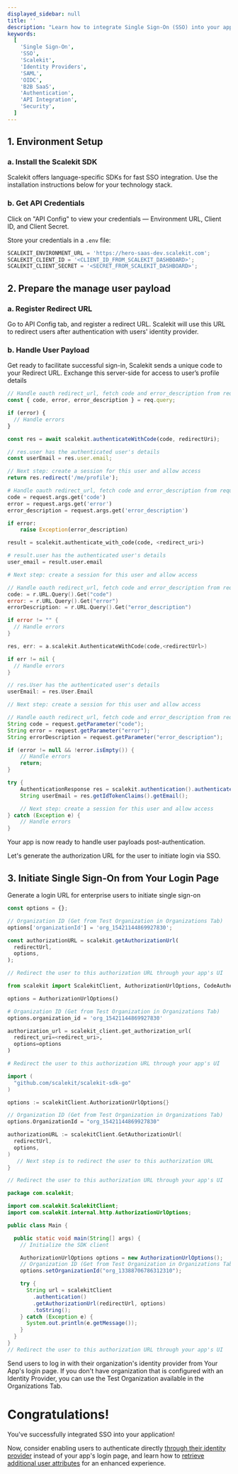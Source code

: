 ```yaml
---
displayed_sidebar: null
title: ''
description: "Learn how to integrate Single Sign-On (SSO) into your application using Scalekit's APIs. This guide provides a detailed walkthrough for setting up SSO with major identity providers like Okta and Microsoft Entra ID."
keywords:
  [
    'Single Sign-On',
    'SSO',
    'Scalekit',
    'Identity Providers',
    'SAML',
    'OIDC',
    'B2B SaaS',
    'Authentication',
    'API Integration',
    'Security',
  ]
---
```



## 1. Environment Setup

### a. Install the Scalekit SDK

Scalekit offers language-specific SDKs for fast SSO integration. Use the installation instructions below for your technology stack.

<InstallSDK />

### b. Get API Credentials

Click on "API Config" to view your credentials — Environment URL, Client ID, and Client Secret.

Store your credentials in a `.env` file:

<CodeWithHeader title=".env">

```jsx
SCALEKIT_ENVIRONMENT_URL = 'https://hero-saas-dev.scalekit.com';
SCALEKIT_CLIENT_ID = '<CLIENT_ID_FROM_SCALEKIT_DASHBOARD>';
SCALEKIT_CLIENT_SECRET = '<SECRET_FROM_SCALEKIT_DASHBOARD>';
```

</CodeWithHeader>

## 2. Prepare the manage user payload

### a. Register Redirect URL

Go to API Config tab, and register a redirect URL. Scalekit will use this URL to redirect users after authentication with users' identity provider.

### b. Handle User Payload

Get ready to facilitate successful sign-in, Scalekit sends a unique code to your Redirect URL. Exchange this server-side for access to user’s profile details

<CodeWithHeader>
<Tabs groupId="tech-stack" queryString>
<TabItem value="nodejs" label="Node.js">

```javascript showLineNumbers
// Handle oauth redirect_url, fetch code and error_description from request params
const { code, error, error_description } = req.query;

if (error) {
  // Handle errors
}

const res = await scalekit.authenticateWithCode(code, redirectUri);

// res.user has the authenticated user's details
const userEmail = res.user.email;

// Next step: create a session for this user and allow access
return res.redirect('/me/profile');
```

</TabItem>
<TabItem value="py" label="Python">

```python showLineNumbers
# Handle oauth redirect_url, fetch code and error_description from request params
code = request.args.get('code')
error = request.args.get('error')
error_description = request.args.get('error_description')

if error:
    raise Exception(error_description)

result = scalekit.authenticate_with_code(code, <redirect_uri>)

# result.user has the authenticated user's details
user_email = result.user.email

# Next step: create a session for this user and allow access
```

</TabItem>
<TabItem value="golang" label="Go">

```go showLineNumbers
// Handle oauth redirect_url, fetch code and error_description from request params
code: = r.URL.Query().Get("code")
error: = r.URL.Query().Get("error")
errorDescription: = r.URL.Query().Get("error_description")

if error != "" {
  // Handle errors
}

res, err: = a.scalekit.AuthenticateWithCode(code,<redirectUrl>)

if err != nil {
  // Handle errors
}

// res.User has the authenticated user's details
userEmail: = res.User.Email

// Next step: create a session for this user and allow access
```

</TabItem>

<TabItem value="java" label="Java">

```java
// Handle oauth redirect_url, fetch code and error_description from request params
String code = request.getParameter("code");
String error = request.getParameter("error");
String errorDescription = request.getParameter("error_description");

if (error != null && !error.isEmpty()) {
    // Handle errors
    return;
}

try {
    AuthenticationResponse res = scalekit.authentication().authenticateWithCode(code, redirectUrl);
    String userEmail = res.getIdTokenClaims().getEmail();

    // Next step: create a session for this user and allow access
} catch (Exception e) {
    // Handle errors
}
```

</TabItem>

</Tabs>
</CodeWithHeader>

Your app is now ready to handle user payloads post-authentication.

Let's generate the authorization URL for the user to initiate login via SSO.

## 3. Initiate Single Sign-On from Your Login Page

Generate a login URL for enterprise users to initiate single sign-on

<CodeWithHeader>

<Tabs groupId="tech-stack" queryString>
<TabItem value="nodejs" label="Node.js">

```javascript showLineNumbers
const options = {};

// Organization ID (Get from Test Organization in Organizations Tab)
options['organizationId'] = 'org_15421144869927830';

const authorizationURL = scalekit.getAuthorizationUrl(
  redirectUrl,
  options,
);

// Redirect the user to this authorization URL through your app's UI
```

</TabItem>
<TabItem value="py" label="Python">

```python showLineNumbers
from scalekit import ScalekitClient, AuthorizationUrlOptions, CodeAuthenticationOptions

options = AuthorizationUrlOptions()

# Organization ID (Get from Test Organization in Organizations Tab)
options.organization_id = 'org_15421144869927830'

authorization_url = scalekit_client.get_authorization_url(
  redirect_uri=<redirect_uri>,
  options=options
)

# Redirect the user to this authorization URL through your app's UI

```

</TabItem>
<TabItem value="golang" label="Go">

```go showLineNumbers
import (
  "github.com/scalekit/scalekit-sdk-go"
)

options := scalekitClient.AuthorizationUrlOptions{}

// Organization ID (Get from Test Organization in Organizations Tab)
options.OrganizationId = "org_15421144869927830"

authorizationURL := scalekitClient.GetAuthorizationUrl(
  redirectUrl,
  options,
)
   // Next step is to redirect the user to this authorization URL
}

// Redirect the user to this authorization URL through your app's UI
```

</TabItem>

<TabItem value="java" label="Java">

```java showLineNumbers
package com.scalekit;

import com.scalekit.ScalekitClient;
import com.scalekit.internal.http.AuthorizationUrlOptions;

public class Main {

  public static void main(String[] args) {
    // Initialize the SDK client

    AuthorizationUrlOptions options = new AuthorizationUrlOptions();
    // Organization ID (Get from Test Organization in Organizations Tab)
    options.setOrganizationId("org_13388706786312310");

    try {
      String url = scalekitClient
        .authentication()
        .getAuthorizationUrl(redirectUrl, options)
        .toString();
    } catch (Exception e) {
      System.out.println(e.getMessage());
    }
  }
}
// Redirect the user to this authorization URL through your app's UI

```

</TabItem>

</Tabs>
</CodeWithHeader>

Send users to log in with their organization's identity provider from Your App's login page. If you don't have organization that is configured with an Identity Provider, you can use the Test Organization available in the Organizations Tab.

# Congratulations!

You've successfully integrated SSO into your application!

Now, consider enabling users to authenticate directly [through their identity provider](/sso/guides/setup-sso/implement-idp-initiated-sso) instead of your app's login page, and learn how to [retrieve additional user attributes](/sso/guides/setup-sso/customize-user-attributes) for an enhanced experience.
